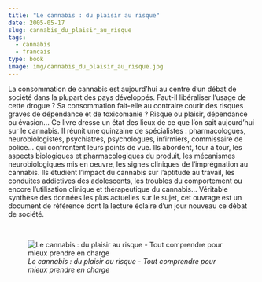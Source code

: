 ```yaml
---
title: "Le cannabis : du plaisir au risque"
date: 2005-05-17
slug: cannabis_du_plaisir_au_risque
tags:
  - cannabis
  - francais
type: book
image: img/cannabis_du_plaisir_au_risque.jpg
---
```


La consommation de cannabis est aujourd'hui au centre d'un débat de société dans la plupart des pays développés.
Faut-il libéraliser l'usage de cette drogue ?
Sa consommation fait-elle au contraire courir des risques graves de dépendance et de toxicomanie ? 
Risque ou plaisir, dépendance ou évasion...
Ce livre dresse un état des lieux de ce que l'on sait aujourd'hui sur le cannabis.
Il réunit une quinzaine de spécialistes : pharmacologues, neurobiologistes, psychiatres, psychologues, infirmiers, commissaire de police... qui confrontent leurs points de vue.
Ils abordent, tour à tour, les aspects biologiques et pharmacologiques du produit, les mécanismes neurobiologiques mis en oeuvre, les signes cliniques de l'imprégnation au cannabis.
Ils étudient l'impact du cannabis sur l'aptitude au travail, les conduites addictives des adolescents, les troubles du comportement ou encore l'utilisation clinique et thérapeutique du cannabis...
Véritable synthèse des données les plus actuelles sur le sujet, cet ouvrage est un document de référence dont la lecture éclaire d'un jour nouveau ce débat de société.

<br>

![_Le cannabis : du plaisir au risque - Tout comprendre pour mieux prendre en charge_](img/cannabis_du_plaisir_au_risque.jpg)
